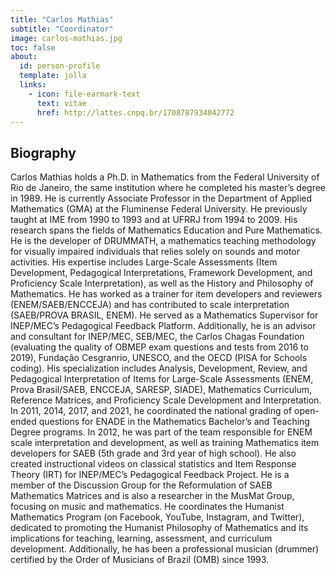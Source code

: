 ```yaml
---
title: "Carlos Mathias"
subtitle: "Coordinator"
image: carlos-mathias.jpg
toc: false
about:
  id: person-profile
  template: jolla
  links:
    - icon: file-earmark-text
      text: vitae
      href: http://lattes.cnpq.br/1708787934042772
---
```


:::{#person-profile}
:::

## Biography
Carlos Mathias holds a Ph.D. in Mathematics from the Federal University of Rio de Janeiro, the same institution where he completed his master's degree in 1989. He is currently Associate Professor in the Department of Applied Mathematics (GMA) at the Fluminense Federal University. He previously taught at IME from 1990 to 1993 and at UFRRJ from 1994 to 2009. His research spans the fields of Mathematics Education and Pure Mathematics. He is the developer of DRUMMATH, a mathematics teaching methodology for visually impaired individuals that relies solely on sounds and motor activities. His expertise includes Large-Scale Assessments (Item Development, Pedagogical Interpretations, Framework Development, and Proficiency Scale Interpretation), as well as the History and Philosophy of Mathematics. He has worked as a trainer for item developers and reviewers (ENEM/SAEB/ENCCEJA) and has contributed to scale interpretation (SAEB/PROVA BRASIL, ENEM). He served as a Mathematics Supervisor for INEP/MEC's Pedagogical Feedback Platform. Additionally, he is an advisor and consultant for INEP/MEC, SEB/MEC, the Carlos Chagas Foundation (evaluating the quality of OBMEP exam questions and tests from 2016 to 2019), Fundação Cesgranrio, UNESCO, and the OECD (PISA for Schools coding). His specialization includes Analysis, Development, Review, and Pedagogical Interpretation of Items for Large-Scale Assessments (ENEM, Prova Brasil/SAEB, ENCCEJA, SARESP, SIADE), Mathematics Curriculum, Reference Matrices, and Proficiency Scale Development and Interpretation. In 2011, 2014, 2017, and 2021, he coordinated the national grading of open-ended questions for ENADE in the Mathematics Bachelor’s and Teaching Degree programs. In 2012, he was part of the team responsible for ENEM scale interpretation and development, as well as training Mathematics item developers for SAEB (5th grade and 3rd year of high school). He also created instructional videos on classical statistics and Item Response Theory (IRT) for INEP/MEC's Pedagogical Feedback Project. He is a member of the Discussion Group for the Reformulation of SAEB Mathematics Matrices and is also a researcher in the MusMat Group, focusing on music and mathematics. He coordinates the Humanist Mathematics Program (on Facebook, YouTube, Instagram, and Twitter), dedicated to promoting the Humanist Philosophy of Mathematics and its implications for teaching, learning, assessment, and curriculum development. Additionally, he has been a professional musician (drummer) certified by the Order of Musicians of Brazil (OMB) since 1993.